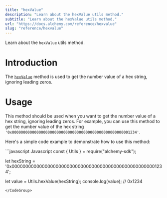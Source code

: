 ```yaml
---
title: "hexValue"
description: "Learn about the hexValue utils method."
subtitle: "Learn about the hexValue utils method."
url: "https://docs.alchemy.com/reference/hexvalue"
slug: "reference/hexvalue"
---
```


Learn about the `hexValue` utils method.

# Introduction

The [`hexValue`](https://docs.ethers.org/v5/api/utils/bytes/#utils-hexValue) method is used to get the number value of a hex string, ignoring leading zeros.

# Usage

This method should be used when you want to get the number value of a hex string, ignoring leading zeros. For example, you can use this method to get the number value of the hex string `'0x00000000000000000000000000000000000000000000000000001234'`.

Here's a simple code example to demonstrate how to use this method:

<CodeGroup>
  ```javascript Javascript
  const { Utils } = require("alchemy-sdk");

  let hexString = '0x00000000000000000000000000000000000000000000000000001234';

  let value = Utils.hexValue(hexString); 
  console.log(value); // 0x1234
  ```
</CodeGroup>
